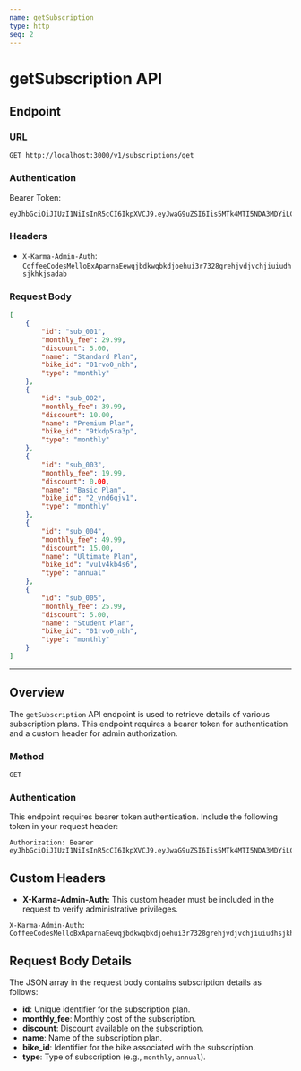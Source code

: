 ```yaml
---
name: getSubscription
type: http
seq: 2
---
```


# getSubscription API

## Endpoint

### URL

`GET http://localhost:3000/v1/subscriptions/get`

### Authentication

Bearer Token:
```
eyJhbGciOiJIUzI1NiIsInR5cCI6IkpXVCJ9.eyJwaG9uZSI6Iis5MTk4MTI5NDA3MDYiLCJ1aWQiOiIwXzZpaGFjanJyIn0.Rf1ZUJpJdBBbep4cGCqwBQ2A8IyETp2UTrnecGHdi6I
```

### Headers

- `X-Karma-Admin-Auth`: `CoffeeCodesMelloBxAparnaEewqjbdkwqbkdjoehui3r7328grehjvdjvchjiuiudhsjkhkjsadab`

### Request Body

```json
[
    {
        "id": "sub_001",
        "monthly_fee": 29.99,
        "discount": 5.00,
        "name": "Standard Plan",
        "bike_id": "01rvo0_nbh",
        "type": "monthly"
    },
    {
        "id": "sub_002",
        "monthly_fee": 39.99,
        "discount": 10.00,
        "name": "Premium Plan",
        "bike_id": "9tkdp5ra3p",
        "type": "monthly"
    },
    {
        "id": "sub_003",
        "monthly_fee": 19.99,
        "discount": 0.00,
        "name": "Basic Plan",
        "bike_id": "2_vnd6qjv1",
        "type": "monthly"
    },
    {
        "id": "sub_004",
        "monthly_fee": 49.99,
        "discount": 15.00,
        "name": "Ultimate Plan",
        "bike_id": "vu1v4kb4s6",
        "type": "annual"
    },
    {
        "id": "sub_005",
        "monthly_fee": 25.99,
        "discount": 5.00,
        "name": "Student Plan",
        "bike_id": "01rvo0_nbh",
        "type": "monthly"
    }
]
```

---

## Overview

The `getSubscription` API endpoint is used to retrieve details of various subscription plans. This endpoint requires a bearer token for authentication and a custom header for admin authorization.

### Method

`GET`

### Authentication

This endpoint requires bearer token authentication. Include the following token in your request header:
```
Authorization: Bearer eyJhbGciOiJIUzI1NiIsInR5cCI6IkpXVCJ9.eyJwaG9uZSI6Iis5MTk4MTI5NDA3MDYiLCJ1aWQiOiIwXzZpaGFjanJyIn0.Rf1ZUJpJdBBbep4cGCqwBQ2A8IyETp2UTrnecGHdi6I
```

## Custom Headers

- **X-Karma-Admin-Auth:** This custom header must be included in the request to verify administrative privileges.

```
X-Karma-Admin-Auth: CoffeeCodesMelloBxAparnaEewqjbdkwqbkdjoehui3r7328grehjvdjvchjiuiudhsjkhkjsadab
```

## Request Body Details

The JSON array in the request body contains subscription details as follows:

- **id**: Unique identifier for the subscription plan.
- **monthly_fee**: Monthly cost of the subscription.
- **discount**: Discount available on the subscription.
- **name**: Name of the subscription plan.
- **bike_id**: Identifier for the bike associated with the subscription.
- **type**: Type of subscription (e.g., `monthly`, `annual`).